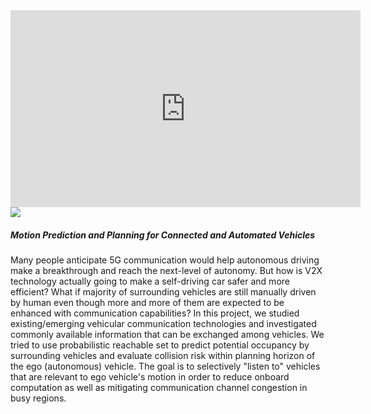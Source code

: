 <Container>
    <Grid col="1|2" gap="8|12|16" alignItems="center">    
      <Flexbox
        flexDirection="column"
        alignItems="center|center"
        textAlign="center|justify"
        lineSpacing="1.5em"
        colStart="null|2"
      >    
        <iframe 
        width="560" 
        height="315" 
        src="https://www.youtube.com/embed/OkU2hrhpRAY?rel=0" 
        frameborder="0" 
        allow="accelerometer; autoplay; clipboard-write; encrypted-media; gyroscope; picture-in-picture" 
        allowfullscreen></iframe>
        <Image
        src="research/occupancy_estimation.png"
        colStart="null|2"
        w="560"
        overflow="hidden"
      />
      </Flexbox>
      <Flexbox
        flexDirection="column"
        alignItems="center|flex-start"
        textAlign="center|justify"
        lineSpacing="1.5em"
      >    
        <h5>Motion Prediction and Planning for Connected and Automated Vehicles</h5>
        Many people anticipate 5G communication would help autonomous driving make a breakthrough and reach the next-level of autonomy. But how is V2X technology actually going to make a self-driving car safer and more efficient? What if majority of surrounding vehicles are still manually driven by human even though  more and more of them are expected to be enhanced with communication capabilities? In this project, we studied existing/emerging vehicular communication technologies and investigated commonly available information that can be exchanged among vehicles. We tried to use probabilistic reachable set to predict potential occupancy by surrounding vehicles and evaluate collision risk within planning horizon of the ego (autonomous) vehicle. The goal is to selectively "listen to" vehicles that are relevant to ego vehicle's motion in order to reduce onboard computation as well as mitigating communication channel congestion in busy regions. 
      </Flexbox>
    </Grid>
</Container>